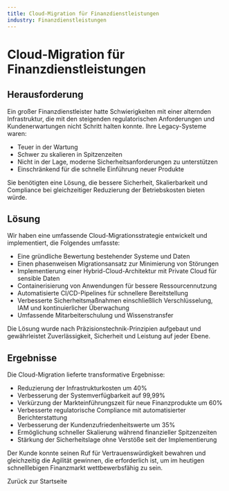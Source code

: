 ```yaml
---
title: Cloud-Migration für Finanzdienstleistungen
industry: Finanzdienstleistungen
---
```



# Cloud-Migration für Finanzdienstleistungen

## Herausforderung

Ein großer Finanzdienstleister hatte Schwierigkeiten mit einer alternden Infrastruktur, die mit den steigenden regulatorischen Anforderungen und Kundenerwartungen nicht Schritt halten konnte. Ihre Legacy-Systeme waren:

- Teuer in der Wartung
- Schwer zu skalieren in Spitzenzeiten
- Nicht in der Lage, moderne Sicherheitsanforderungen zu unterstützen
- Einschränkend für die schnelle Einführung neuer Produkte

Sie benötigten eine Lösung, die bessere Sicherheit, Skalierbarkeit und Compliance bei gleichzeitiger Reduzierung der Betriebskosten bieten würde.

## Lösung

Wir haben eine umfassende Cloud-Migrationsstrategie entwickelt und implementiert, die Folgendes umfasste:

- Eine gründliche Bewertung bestehender Systeme und Daten
- Einen phasenweisen Migrationsansatz zur Minimierung von Störungen
- Implementierung einer Hybrid-Cloud-Architektur mit Private Cloud für sensible Daten
- Containerisierung von Anwendungen für bessere Ressourcennutzung
- Automatisierte CI/CD-Pipelines für schnellere Bereitstellung
- Verbesserte Sicherheitsmaßnahmen einschließlich Verschlüsselung, IAM und kontinuierlicher Überwachung
- Umfassende Mitarbeiterschulung und Wissenstransfer

Die Lösung wurde nach Präzisionstechnik-Prinzipien aufgebaut und gewährleistet Zuverlässigkeit, Sicherheit und Leistung auf jeder Ebene.

## Ergebnisse

Die Cloud-Migration lieferte transformative Ergebnisse:

- Reduzierung der Infrastrukturkosten um 40%
- Verbesserung der Systemverfügbarkeit auf 99,99%
- Verkürzung der Markteinführungszeit für neue Finanzprodukte um 60%
- Verbesserte regulatorische Compliance mit automatisierter Berichterstattung
- Verbesserung der Kundenzufriedenheitswerte um 35%
- Ermöglichung schneller Skalierung während finanzieller Spitzenzeiten
- Stärkung der Sicherheitslage ohne Verstöße seit der Implementierung

Der Kunde konnte seinen Ruf für Vertrauenswürdigkeit bewahren und gleichzeitig die Agilität gewinnen, die erforderlich ist, um im heutigen schnelllebigen Finanzmarkt wettbewerbsfähig zu sein.

<div class="back-link">
  <Link href="/de">Zurück zur Startseite</Link>
</div>
